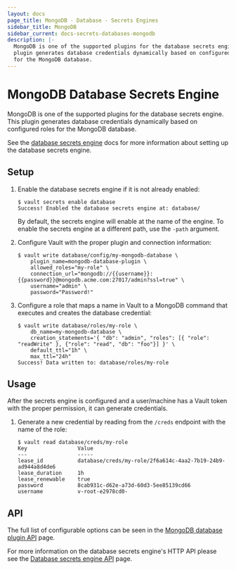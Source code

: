 ```yaml
---
layout: docs
page_title: MongoDB - Database - Secrets Engines
sidebar_title: MongoDB
sidebar_current: docs-secrets-databases-mongodb
description: |-
  MongoDB is one of the supported plugins for the database secrets engine. This
  plugin generates database credentials dynamically based on configured roles
  for the MongoDB database.
---
```


# MongoDB Database Secrets Engine

MongoDB is one of the supported plugins for the database secrets engine. This
plugin generates database credentials dynamically based on configured roles for
the MongoDB database.

See the [database secrets engine](/docs/secrets/databases/index.html) docs for
more information about setting up the database secrets engine.

## Setup

1.  Enable the database secrets engine if it is not already enabled:

    ```text
    $ vault secrets enable database
    Success! Enabled the database secrets engine at: database/
    ```

    By default, the secrets engine will enable at the name of the engine. To
    enable the secrets engine at a different path, use the `-path` argument.

1.  Configure Vault with the proper plugin and connection information:

    ```text
    $ vault write database/config/my-mongodb-database \
        plugin_name=mongodb-database-plugin \
        allowed_roles="my-role" \
        connection_url="mongodb://{{username}}:{{password}}@mongodb.acme.com:27017/admin?ssl=true" \
        username="admin" \
        password="Password!"
    ```

1.  Configure a role that maps a name in Vault to a MongoDB command that executes and
    creates the database credential:

    ```text
    $ vault write database/roles/my-role \
        db_name=my-mongodb-database \
        creation_statements='{ "db": "admin", "roles": [{ "role": "readWrite" }, {"role": "read", "db": "foo"}] }' \
        default_ttl="1h" \
        max_ttl="24h"
    Success! Data written to: database/roles/my-role
    ```

## Usage

After the secrets engine is configured and a user/machine has a Vault token with
the proper permission, it can generate credentials.

1.  Generate a new credential by reading from the `/creds` endpoint with the name
    of the role:

    ```text
    $ vault read database/creds/my-role
    Key                Value
    ---                -----
    lease_id           database/creds/my-role/2f6a614c-4aa2-7b19-24b9-ad944a8d4de6
    lease_duration     1h
    lease_renewable    true
    password           8cab931c-d62e-a73d-60d3-5ee85139cd66
    username           v-root-e2978cd0-
    ```

## API

The full list of configurable options can be seen in the [MongoDB database
plugin API](/api/secret/databases/mongodb.html) page.

For more information on the database secrets engine's HTTP API please see the
[Database secrets engine API](/api/secret/databases/index.html) page.

